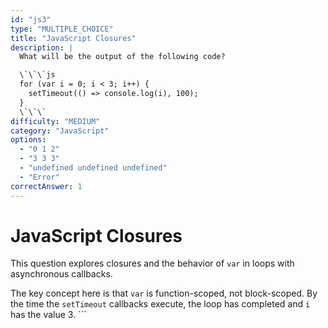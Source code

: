 ```yaml
---
id: "js3"
type: "MULTIPLE_CHOICE"
title: "JavaScript Closures"
description: |
  What will be the output of the following code?

  \`\`\`js
  for (var i = 0; i < 3; i++) {
    setTimeout(() => console.log(i), 100);
  }
  \`\`\`
difficulty: "MEDIUM"
category: "JavaScript"
options:
  - "0 1 2"
  - "3 3 3"
  - "undefined undefined undefined"
  - "Error"
correctAnswer: 1
---
```


# JavaScript Closures

This question explores closures and the behavior of `var` in loops with asynchronous callbacks.

The key concept here is that `var` is function-scoped, not block-scoped. By the time the `setTimeout` callbacks execute, the loop has completed and `i` has the value 3.
\`\`\`

```typescript file="" isHidden
